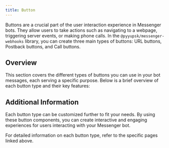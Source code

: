 ```yaml
---
title: Button
---
```



Buttons are a crucial part of the user interaction experience in Messenger bots. They allow users to take actions such as navigating to a webpage, triggering server events, or making phone calls. In the `@pyyupsk/messenger-webhooks` library, you can create three main types of buttons: URL buttons, Postback buttons, and Call buttons.

## Overview

This section covers the different types of buttons you can use in your bot messages, each serving a specific purpose. Below is a brief overview of each button type and their key features:

<Cards>
    <Card
        href="/button/url-button"
        title="URL Button"
        description="Creates a button that opens a web page when clicked."
    />
    <Card
        href="/button/postback-button"
        title="Postback Button"
        description="Triggers an event to the server when clicked."
    />
    <Card
        href="/button/call-button"
        title="Call Button"
        description="Initiates a phone call when clicked."
    />
</Cards>

## Additional Information

Each button type can be customized further to fit your needs. By using these button components, you can create interactive and engaging experiences for users interacting with your Messenger bot.

For detailed information on each button type, refer to the specific pages linked above.
